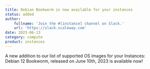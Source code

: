 ```yaml
---
title: Debian Bookworm is now available for your instances
status: added
author:
    fullname: 'Join the #[instance] channel on Slack.'
    url: 'https://slack.scaleway.com'
date: 2023-06-13
category: compute
product: instances
---
```


A new addition to our list of supported OS images for your Instances: Debian 12 Bookworm, released on June 10th, 2023 is available now!

